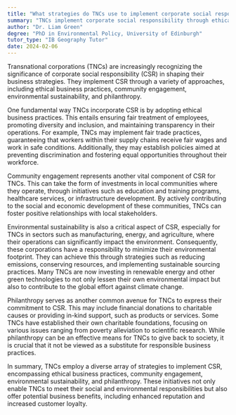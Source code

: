 ```yaml
---
title: "What strategies do TNCs use to implement corporate social responsibility?"
summary: "TNCs implement corporate social responsibility through ethical business practices, community engagement, environmental sustainability, and philanthropy."
author: "Dr. Liam Green"
degree: "PhD in Environmental Policy, University of Edinburgh"
tutor_type: "IB Geography Tutor"
date: 2024-02-06
---
```


Transnational corporations (TNCs) are increasingly recognizing the significance of corporate social responsibility (CSR) in shaping their business strategies. They implement CSR through a variety of approaches, including ethical business practices, community engagement, environmental sustainability, and philanthropy.

One fundamental way TNCs incorporate CSR is by adopting ethical business practices. This entails ensuring fair treatment of employees, promoting diversity and inclusion, and maintaining transparency in their operations. For example, TNCs may implement fair trade practices, guaranteeing that workers within their supply chains receive fair wages and work in safe conditions. Additionally, they may establish policies aimed at preventing discrimination and fostering equal opportunities throughout their workforce.

Community engagement represents another vital component of CSR for TNCs. This can take the form of investments in local communities where they operate, through initiatives such as education and training programs, healthcare services, or infrastructure development. By actively contributing to the social and economic development of these communities, TNCs can foster positive relationships with local stakeholders.

Environmental sustainability is also a critical aspect of CSR, especially for TNCs in sectors such as manufacturing, energy, and agriculture, where their operations can significantly impact the environment. Consequently, these corporations have a responsibility to minimize their environmental footprint. They can achieve this through strategies such as reducing emissions, conserving resources, and implementing sustainable sourcing practices. Many TNCs are now investing in renewable energy and other green technologies to not only lessen their own environmental impact but also to contribute to the global effort against climate change.

Philanthropy serves as another common avenue for TNCs to express their commitment to CSR. This may include financial donations to charitable causes or providing in-kind support, such as products or services. Some TNCs have established their own charitable foundations, focusing on various issues ranging from poverty alleviation to scientific research. While philanthropy can be an effective means for TNCs to give back to society, it is crucial that it not be viewed as a substitute for responsible business practices.

In summary, TNCs employ a diverse array of strategies to implement CSR, encompassing ethical business practices, community engagement, environmental sustainability, and philanthropy. These initiatives not only enable TNCs to meet their social and environmental responsibilities but also offer potential business benefits, including enhanced reputation and increased customer loyalty.
    